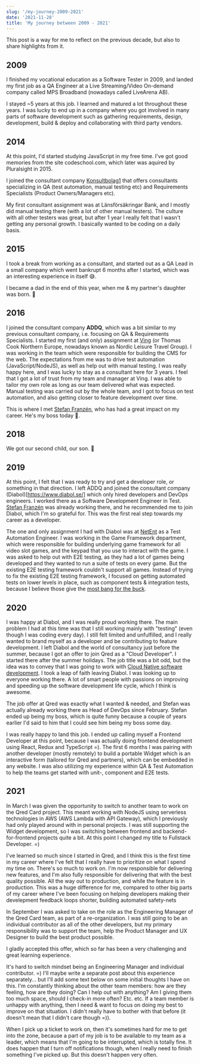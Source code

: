 ```yaml
---
slug: '/my-journey-2009-2021'
date: '2021-11-28'
title: 'My journey between 2009 - 2021'
---
```


This post is a way for me to reflect on the previous decade, but also to share highlights from it.

## 2009

I finished my vocational education as a Software Tester in 2009, and landed my first job as a QA Engineer at a Live Streaming/Video On-demand company called MPS Broadband (nowadays called LiveArena AB).

I stayed ~5 years at this job. I learned and matured a lot throughout these years. I was lucky to end up in a company where you got involved in many parts of software development such as gathering requirements, design, development, build & deploy and collaborating with third party vendors.

## 2014

At this point, I'd started studying JavaScript in my free time. I've got good memories from the site codeschool.com, which later was aquired by Pluralsight in 2015.

I joined the consultant company [Konsultbolag1](https://konsultbolag1.se) that offers consultants specializing in QA (test automation, manual testing etc) and Requirements Specialists (Product Owners/Managers etc).

My first consultant assignment was at Länsförsäkringar Bank, and I mostly did manual testing there (with a lot of other manual testers).
The culture with all other testers was great, but after 1 year I really felt that I wasn't getting any personal growth. I basically wanted to be coding on a daily basis.

## 2015

I took a break from working as a consultant, and started out as a QA Lead in a small company which went bankrupt 6 months after I started, which was an interesting experience in itself 😅.

I became a dad in the end of this year, when me & my partner's daughter was born. 👶

## 2016

I joined the consultant company **ADDQ**, which was a bit similar to my previous consultant company, i.e. focusing on QA & Requirements Specialists.
I started my first (and only) assignment at [Ving](https://www.ving.se/) (or Thomas Cook Northern Europe, nowadays known as Nordic Leisure Travel Group).
I was working in the team which were responsible for building the CMS for the web. The expectations from me was to drive test automation (JavaScript/NodeJS), as well as help out with manual testing.
I was really happy here, and I was lucky to stay as a consultant here for 3 years. I feel that I got a lot of trust from my team and manager at Ving. I was able to tailor my own role as long as our team delivered what was expected.
Manual testing was carried out by the whole team, and I got to focus on test automation, and also getting closer to feature development over time.

This is where I met [Stefan Franzén](https://www.linkedin.com/in/stefanfranzen), who has had a great impact on my career. He's my boss today 🙂.

## 2018

We got our second child, our son. 👶

## 2019

At this point, I felt that I was ready to try and get a developer role, or something in that direction. I left ADDQ and joined the consultant company (Diabol)[https://www.diabol.se/] which only hired developers and DevOps engineers.
I worked there as a Software Development Engineer in Test. [Stefan Franzén](https://www.linkedin.com/in/stefanfranzen) was already working there, and he recommended me to join Diabol, which I'm so grateful for.
This was the first real step towards my career as a developer.

The one and only assignment I had with Diabol was at [NetEnt](https://www.netent.com/en/) as a Test Automation Engineer.
I was working in the Game Framework department, which were responsible for building underlying game framework for all video slot games, and the keypad that you use to interact with the game.
I was asked to help out with E2E testing, as they had a lot of games being developed and they wanted to run a suite of tests on every game. But the existing E2E testing framework couldn't support all games.
Instead of trying to fix the existing E2E testing framework, I focused on getting automated tests on lower levels in place, such as component tests & integration tests, because I believe those give the [most bang for the buck](https://kentcdodds.com/blog/write-tests).

## 2020

I was happy at Diabol, and I was really proud working there. The main problem I had at this time was that I still working mainly with "testing" (even though I was coding every day). I still felt limited and unfulfilled, and I really wanted to brand myself as a developer and be contributing to feature development.
I left Diabol and the world of consultancy just before the summer, because I got an offer to join Qred as a "Cloud Developer". I started there after the summer holidays. The job title was a bit odd, but the idea was to convey that I was going to work with [Cloud Native software development](https://www.infoworld.com/article/3281046/what-is-cloud-native-the-modern-way-to-develop-software.html).
I took a leap of faith leaving Diabol. I was looking up to everyone working there. A lot of smart people with passions on improving and speeding up the software development life cycle, which I think is awesome.

The job offer at Qred was exactly what I wanted & needed, and Stefan was actually already working there as Head of DevOps since February.
Stefan ended up being my boss, which is quite funny because a couple of years earlier I'd said to him that I could see him being my boss some day.

I was really happy to land this job. I ended up calling myself a Frontend Developer at this point, because I was actually doing frontend development using React, Redux and TypeScript =).
The first 6 months I was pairing with another developer (mostly remotely) to build a portable Widget which is an interactive form (tailored for Qred and partners), which can be embedded in any website.
I was also utilizing my experience within QA & Test Automation to help the teams get started with unit-, component and E2E tests.

## 2021

In March I was given the opportunity to switch to another team to work on the Qred Card project. This meant working with NodeJS using serverless technologies in AWS (AWS Lambda with API Gateway), which I previously had only played around with in personal projects.
I was still supporting the Widget development, so I was switching between frontend and backend-for-frontend projects quite a bit. At this point I changed my title to Fullstack Developer. =)

I've learned so much since I started in Qred, and I think this is the first time in my career where I've felt that I really have to prioritize on what I spend my time on. There's so much to work on.
I'm now responsible for delivering new features, and I'm also fully responsible for delivering that with the best quality possible. All the way out to production, and while the feature is in production.
This was a huge difference for me, compared to other big parts of my career where I've been focusing on helping developers making their develepment feedback loops shorter, building automated safety-nets

In September I was asked to take on the role as the Engineering Manager of the Qred Card team, as part of a re-organization.
I was still going to be an individual contributor as all of the other developers, but my primary responsibility was to support the team, help the Product Manager and UX Designer to build the best product possible.

I gladly accepted this offer, which so far has been a very challenging and great learning experience.

It's hard to switch mindset being an Engineering Manager and individual contributor. =) I'll maybe write a separate post about this experience separately... but I'll add some text below on some initial thoughts I have on this.
I'm constantly thinking about the other team members: how are they feeling, how are they doing? Can I help out with anything? Am I giving them too much space, should I check-in more often? Etc. etc.
If a team member is unhappy with anything, then I need & want to focus on doing my best to improve on that situation. I didn't really have to bother with that before (it doesn't mean that I didn't care though =)).

When I pick up a ticket to work on, then it's sometimes hard for me to get into the zone, because a part of my job is to be available to my team as a leader, which means that I'm going to be interrupted, which is totally fine.
It does happen that I turn off notifications though, when I really need to finish something I've picked up. But this doesn't happen very often.
